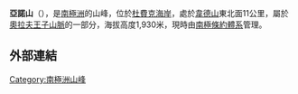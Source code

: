 {{coord|84|48|S|173|21|W|source:GNIS|display=title}}

'''亞諾山'''（{{lang-en|Mount Llano}}），是[[南極洲|南極洲]]的山峰，位於[[杜費克海岸|杜費克海岸]]，處於[[韋德山|韋德山]]東北面11公里，屬於[[奧拉夫王子山脈|奧拉夫王子山脈]]的一部分，海拔高度1,930米，現時由[[南極條約體系|南極條約體系]]管理。

==外部連結==
{{cite gnis | type = antarid | id = 8935| name = Mount Llano | accessdate = 2013-06-27}}

{{DEFAULTSORT:Mount Llano}}
[[Category:南極洲山峰|Category:南極洲山峰]]


{{DufekCoast-geo-stub}}